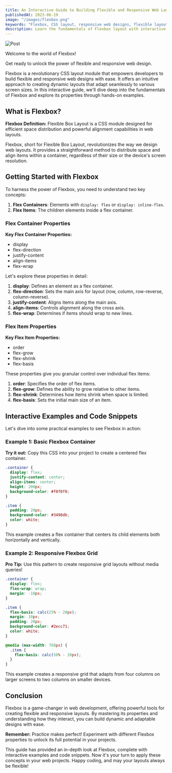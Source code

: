 ```yaml
---
title: An Interactive Guide to Building Flexible and Responsive Web Layouts
publishedAt: 2023-06-19
image: "/images/flexbox.png"
keywords: "Flexbox, CSS layout, responsive web designs, flexible layouts, interactive guide, Flexbox properties, flex containers, flex items, flex-direction, justify-content, align-items, flex-wrap, order, flex-grow, flex-shrink, flex-basis, examples, code snippets, dynamic layouts, adaptable designs, web development."
description: Learn the fundamentals of Flexbox layout with interactive examples and code snippets. Explore the properties, values, and use cases of Flexbox to create flexible and responsive web designs.
---
```


![Post](/images/flexbox.png)

<div class="bg-blue-100 dark:bg-blue-900 text-blue-800 dark:text-blue-200 px-4 py-2 rounded-lg shadow-md mb-4">
    <p class="font-bold">Welcome to the world of Flexbox!</p>
    <p>Get ready to unlock the power of flexible and responsive web design.</p>
</div>

Flexbox is a revolutionary CSS layout module that empowers developers to build flexible and responsive web designs with ease. It offers an intuitive approach to creating dynamic layouts that adapt seamlessly to various screen sizes. In this interactive guide, we'll dive deep into the fundamentals of Flexbox and explore its properties through hands-on examples.

## What is Flexbox?

<div class="bg-green-100 dark:bg-green-900 text-green-800 dark:text-green-200 px-4 py-2 rounded-lg shadow-md mb-4">
    <p><strong>Flexbox Definition:</strong> Flexible Box Layout is a CSS module designed for efficient space distribution and powerful alignment capabilities in web layouts.</p>
</div>

Flexbox, short for Flexible Box Layout, revolutionizes the way we design web layouts. It provides a straightforward method to distribute space and align items within a container, regardless of their size or the device's screen resolution.

## Getting Started with Flexbox

To harness the power of Flexbox, you need to understand two key concepts:

1. **Flex Containers**: Elements with `display: flex` or `display: inline-flex`.
2. **Flex Items**: The children elements inside a flex container.

### Flex Container Properties

<div class="bg-yellow-100 dark:bg-yellow-900 text-yellow-800 dark:text-yellow-200 px-4 py-2 rounded-lg shadow-md mb-4">
    <p><strong>Key Flex Container Properties:</strong></p>
    <ul>
        <li>display</li>
        <li>flex-direction</li>
        <li>justify-content</li>
        <li>align-items</li>
        <li>flex-wrap</li>
    </ul>
</div>

Let's explore these properties in detail:

1. **display**: Defines an element as a flex container.
2. **flex-direction**: Sets the main axis for layout (row, column, row-reverse, column-reverse).
3. **justify-content**: Aligns items along the main axis.
4. **align-items**: Controls alignment along the cross axis.
5. **flex-wrap**: Determines if items should wrap to new lines.

### Flex Item Properties

<div class="bg-purple-100 dark:bg-purple-900 text-purple-800 dark:text-purple-200 px-4 py-2 rounded-lg shadow-md mb-4">
    <p><strong>Key Flex Item Properties:</strong></p>
    <ul>
        <li>order</li>
        <li>flex-grow</li>
        <li>flex-shrink</li>
        <li>flex-basis</li>
    </ul>
</div>

These properties give you granular control over individual flex items:

1. **order**: Specifies the order of flex items.
2. **flex-grow**: Defines the ability to grow relative to other items.
3. **flex-shrink**: Determines how items shrink when space is limited.
4. **flex-basis**: Sets the initial main size of an item.

## Interactive Examples and Code Snippets

Let's dive into some practical examples to see Flexbox in action:

### Example 1: Basic Flexbox Container

<div class="bg-gray-100 dark:bg-gray-800 text-gray-800 dark:text-gray-200 px-4 py-2 rounded-lg shadow-md mb-4">
    <p><strong>Try it out:</strong> Copy this CSS into your project to create a centered flex container.</p>
</div>

```css
.container {
  display: flex;
  justify-content: center;
  align-items: center;
  height: 200px;
  background-color: #f0f0f0;
}

.item {
  padding: 20px;
  background-color: #3498db;
  color: white;
}
```

This example creates a flex container that centers its child elements both horizontally and vertically.

### Example 2: Responsive Flexbox Grid

<div class="bg-red-100 dark:bg-red-900 text-red-800 dark:text-red-200 px-4 py-2 rounded-lg shadow-md mb-4">
    <p><strong>Pro Tip:</strong> Use this pattern to create responsive grid layouts without media queries!</p>
</div>

```css
.container {
  display: flex;
  flex-wrap: wrap;
  margin: -10px;
}

.item {
  flex-basis: calc(25% - 20px);
  margin: 10px;
  padding: 20px;
  background-color: #2ecc71;
  color: white;
}

@media (max-width: 768px) {
  .item {
    flex-basis: calc(50% - 20px);
  }
}
```

This example creates a responsive grid that adapts from four columns on larger screens to two columns on smaller devices.

## Conclusion

Flexbox is a game-changer in web development, offering powerful tools for creating flexible and responsive layouts. By mastering its properties and understanding how they interact, you can build dynamic and adaptable designs with ease.

<div class="bg-pink-100 dark:bg-pink-900 text-pink-800 dark:text-pink-200 px-4 py-2 rounded-lg shadow-md mb-4">
    <p><strong>Remember:</strong> Practice makes perfect! Experiment with different Flexbox properties to unlock its full potential in your projects.</p>
</div>

This guide has provided an in-depth look at Flexbox, complete with interactive examples and code snippets. Now it's your turn to apply these concepts in your web projects. Happy coding, and may your layouts always be flexible!
